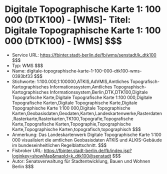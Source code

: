 # Digitale Topographische Karte 1: 100 000 (DTK100) - [WMS]- Titel: Digitale Topographische Karte 1: 100 000 (DTK100) - [WMS] $$$
- Service URL: https://fbinter.stadt-berlin.de/fb/wms/senstadt/k_dtk100 $$$
- Typ: WMS $$$
- Name: digitale-topographische-karte-1-100-000-dtk100-wms-0393bf33 $$$
- Stichworte: 1:100.000,1:100000,ATKIS,AdVMIS,Amtliches Topografisch-Kartographisches Informationssystem,Amtliches Topographisch-Kartographisches Informationssystem,Berlin,DTK,DTK100,Digitale Topografische Karte,Digitale Topografische Karte 1:100 000,Digitale Topografische Karten,Digitale Topographische Karte,Digitale Topographische Karte 1:100 000,Digitale Topographische Karten,Geobasisdaten,Geodaten,Karten,Landeskartenwerke,Rasterdaten,Rasterkarte,Rasterkarten,TK100,Topografie,Topografische Karte,Topografische Karten,Topographie,Topographische Karte,Topographische Karten,topografisch,topographisch $$$
- Anmerkung: Das Landeskartenwerk Digitale Topographische Karte 1:100 000 visualisiert die amtlichen Geobasisdaten ATKIS und ALKIS-Gebäude im bundeseinheitlichen Regelblattschnitt. $$$
- Fisbroker URL: https://fbinter.stadt-berlin.de/fb/index.jsp?loginkey=showMap&mapId=k_dtk100@senstadt $$$
- Autor: Senatsverwaltung für Stadtentwicklung, Bauen und Wohnen Berlin $$$
